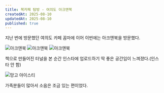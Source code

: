 ```yaml
---
title: 북카페 탐방 - 여의도 아크앤북
createdAt: 2025-08-10
updatedAt: 2025-08-10
published: true
---
```


지난 번에 방문했던 여의도 카페 꼼마에 이어 이번에는 아크앤북을 방문했다.

<Image src='/images/contents/logs/book-cafe-arcnbook/arcnbook-1.png' alt='아크앤북' />
<Image src='/images/contents/logs/book-cafe-arcnbook/arcnbook-2.png' alt='아크앤북' />
<Image src='/images/contents/logs/book-cafe-arcnbook/arcnbook-3.png' alt='아크앤북' />

책으로 만들어진 터널을 본 순간 인스타에 업로드하기 딱 좋은 공간임이 느껴졌다.(인스타 안 함)

<Image src='/images/contents/logs/book-cafe-arcnbook/arcnbook-4.png' alt='망고 아이스티' description='망고 듬뿍' />

가족분들이 많아서 소음은 조금 있는 편이었다.
